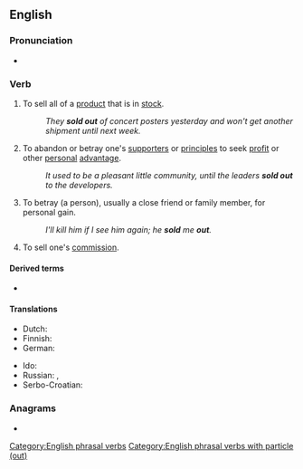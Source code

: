 {{also|sellout|sell-out}}
==English==

===Pronunciation===
* {{audio|en|En-au-sell out.ogg|Audio (AU)}}

===Verb===
{{en-verb|sell<,,sold> out}}

# To sell all of a [[product]] that is in [[stock]].
#: {{syn|en|run out}}
#: ''They '''sold out''' of concert posters yesterday and won't get another shipment until next week.''
# {{lb|en|intransitive}} To abandon or betray one's [[supporter]]s or [[principle]]s to seek [[profit]] or other [[personal]] [[advantage]].
#: ''It used to be a pleasant little community, until the leaders '''sold out''' to the developers.''
# {{lb|en|transitive}} To betray (a person), usually a close friend or family member, for personal gain.
#: ''I'll kill him if I see him again; he '''sold''' me '''out'''.''
# To sell one's [[commission]].

====Derived terms====
* {{l|en|sold-out}}

====Translations====
{{trans-top|sell all of a product}}
* Dutch: {{t+|nl|uitverkopen}}
* Finnish: {{t|fi|loppuunmyydä}}
* German: {{t+|de|ausverkaufen}}
{{trans-mid}}
* Ido: {{t+|io|parvendar}}
* Russian: {{t+|ru|распродава́ть|impf}}, {{t+|ru|распрода́ть|pf}}
* Serbo-Croatian: {{t+|sh|rasprodaja|f}}
{{trans-bottom}}

===Anagrams===
* {{anagrams|en|a=ellostu|outsell}}

[[Category:English phrasal verbs]]
[[Category:English phrasal verbs with particle (out)]]